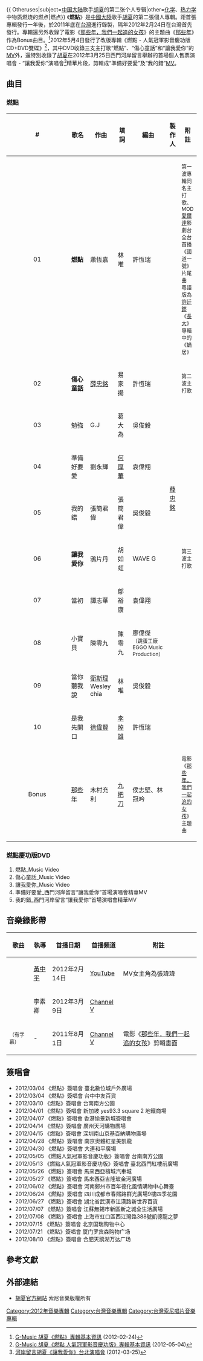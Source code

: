 {{ Otheruses|subject=[[中国大陆|中国大陆]]歌手[[胡夏|胡夏]]的第二张个人专辑|other=[[化学|化学]]、[[热力学|热力学]]中物质燃烧的燃点|燃点}}
{{Infobox Album
| Name = [[燃點|燃點]]
| Type = [[專輯|專輯]]
| Longtype = 
| Artist = [[胡夏|胡夏]]
| Cover =
| Released = 2012年2月24日<br />2012年5月4日<small>(人氣冠軍影音慶功版)</small>
| Recorded = 2011年底
| Genre = [[流行音樂|流行]]
| Length = 48分29秒
| Label = [[索尼音樂娛樂|索尼音樂娛樂]]
| Producer = [[薛忠銘|薛忠銘]]
| Reviews = 
| Last album = [[胡_愛夏|胡 愛夏]]<br/>(2010)
| This album = '''燃點'''<br/>(2012)<br/>燃點人氣冠軍影音慶功版<br/>(2012)
| Next album = [[傻瓜探戈|傻瓜探戈]]<br/>(2013)
| Misc        = {{Extra album cover
| Upper caption = 燃點人氣冠軍影音慶功版CD+DVD
| Type          = video
| Cover         =
| Alt           = 
| Lower caption = 
}}
}}
《'''燃點'''》是[[中國大陸|中國大陸]]歌手[[胡夏|胡夏]]的第二張個人專輯。距首張專輯發行一年後，於2011年底在[[台灣|台灣]]進行錄製，隔年2012年2月24日在台灣首先發行。專輯還另外收錄了電影《[[那些年，我們一起追的女孩|那些年，我們一起追的女孩]]》的主題曲《[[那些年|那些年]]》作為Bonus曲目。<ref>[http://www.g-music.com.tw/GMusicProduct.aspx?ProductID=0886919613025 G-Music 胡夏《燃點》專輯基本資訊] {{Wayback|url=http://www.g-music.com.tw/GMusicProduct.aspx?ProductID=0886919613025 |date=20170222195449 }} (2012-02-24)</ref>2012年5月4日發行了改版專輯《燃點 - 人氣冠軍影音慶功版CD+DVD雙碟》<ref>[http://www.g-music.com.tw/GMusicProduct.aspx?ProductID=0887254094722 G-Music 胡夏《燃點 人氣冠軍影音慶功版》專輯基本資訊] {{Wayback|url=http://www.g-music.com.tw/GMusicProduct.aspx?ProductID=0887254094722 |date=20170222195446 }}(2012-05-04)</ref>，其中DVD收錄三支主打歌“燃點”、“傷心童話”和“讓我愛你”的[[音樂錄影帶|MV]]外，還特別收錄了[[胡夏|胡夏]]在2012年3月25日西門河岸留言舉辦的首場個人售票演唱會 - “讓我愛你”演唱會<ref>[http://www.riverside.com.tw/index.php?option=com_livehouse&show_time=2012-03 河岸留言胡夏《讓我愛你》台北演唱會] {{Wayback|url=http://www.riverside.com.tw/index.php?option=com_livehouse&show_time=2012-03 |date=20160304191854 }}(2012-03-25)</ref>精華片段，剪輯成“準備好要愛”及“我的錯”[[音樂錄影帶|MV]]。

== 曲目 ==
=== 燃點 ===
{| class="wikitable"
|-
!width="6%"| # !!width="15%"| 歌名 !!width="15%"| 作曲 !!width="15%"| 填詞 !!width="15%"| 編曲 !!width="15%"| 製作人 !!width="20%"| 附註
|-
|align="center"| 01 || '''燃點''' || 蕭恆嘉 || 林唯 || 許恆瑞 ||rowspan="11"| [[薛忠銘|薛忠銘]] || <small>第一波專輯同名主打歌、MOD[[愛爾達電視|愛爾達]]影劇台 全台首播《國道一號》片尾曲<br>粵語版為[[許廷鏗|許廷鏗]]《[[長大|長大]]》專輯中的《蝸居》</small>
|-
|align="center"| 02 || '''傷心童話''' || [[薛忠銘|薛忠銘]] || 易家揚 || 許恆瑞 || <small>第二波主打歌</small>
|-
|align="center"| 03 || 勉強 || G.J || 葛大為 || 吳俊毅 || 
|-
|align="center"| 04 || 準備好要愛 || 劉永輝 || [[何厚華|何厚華]] || 袁偉翔 || 
|-
|align="center"| 05 || 我的錯 || 張簡君偉 || 張簡君偉 || 吳俊毅 || 
|-
|align="center"| 06 || '''讓我愛你''' || 鴉片丹 || 胡如虹 || WAVE G || <small>第三波主打歌</small>
|-
|align="center"| 07 || 當初 || 譚志華 || 鄔裕康 || 袁偉翔 || 
|-
|align="center"| 08 || 小寶貝 || 陳零九 || 陳零九 || 廖偉傑<br/><small>（跳蛋工廠EGGO Music Production）</small> || 
|-
|align="center"| 09 || 當你聽我說 || [[衛斯理_(藝人)|衛斯理]]<br/>Wesley chia || 林唯 || 吳俊毅 || 
|-
|align="center"| 10 || 是我先開口 || [[徐偉賢|徐偉賢]] || [[李焯雄|李焯雄]] || 許恆瑞 || 
|-
|align="center"| Bonus || [[那些年|那些年]] || 木村充利 || [[九把刀|九把刀]] || 侯志堅、林冠吟 || <small>電影《[[那些年，我們一起追的女孩|那些年，我們一起追的女孩]]》主題曲</small>
|}

=== 燃點慶功版DVD ===
# 燃點_Music Video
# 傷心童話_Music Video
# 讓我愛你_Music Video
# 準備好要愛_西門河岸留言“讓我愛你”首場演唱會精華MV
# 我的錯_西門河岸留言“讓我愛你”首場演唱會精華MV

== 音樂錄影帶 ==
{| class="wikitable"
! 歌曲 !!執導 !! 首播日期 !! 首播頻道 !! 附註 
|-
|{{youtube|_AYc-p08UuY|燃點}}||[[黃中平|黃中平]]||2012年2月14日|| [[YouTube|YouTube]] ||MV女主角為張瑋瑋
|-
|{{youtube|GwKzlthT6Vc|傷心童話}}||李素卿||2012年3月9日||[[Channel_V|Channel V]]||
|-
|{{youtube|xWzlwGVQ6_Q|那些年}}<small>（有字幕）</small>|| - ||2011年8月1日|| [[Channel_V|Channel V]] || 電影《[[那些年，我們一起追的女孩|那些年，我們一起追的女孩]]》剪輯畫面
|}

== 簽唱會 ==
* 2012/03/04 《燃點》簽唱會 臺北數位城戶外廣場 　　
* 2012/03/04 《燃點》簽唱會 台中中友百貨 　　
* 2012/03/10 《燃點》簽唱會 台南南方公園
* 2012/04/01 《燃點》簽唱會 新加坡 yes93.3 square 2 地鐵商場
* 2012/04/07 《燃點》簽唱會 香港愉景新城簽唱會
* 2012/04/14 《燃點》簽唱會 廣州天河購物廣場
* 2012/04/15 《燃點》簽唱會 深圳南山京基百納購物廣場
* 2012/04/28 《燃點》簽唱會 南京奧體紅星美凱龍
* 2012/04/30 《燃點》簽唱會 大連和平廣場
* 2012/05/05 《燃點人氣冠軍影音慶功版》簽唱會 台南南方公園
* 2012/05/13 《燃點人氣冠軍影音慶功版》簽唱會 臺北西門紅樓前廣場
* 2012/05/26 《燃點》簽唱會 馬來西亞檳城汽車城
* 2012/05/27 《燃點》簽唱會 馬來西亞吉隆玻金河廣場
* 2012/06/02 《燃點》簽唱會 河南鄭州市百年德化風情購物中心舞臺 
* 2012/06/24 《燃點》簽唱會 四川成都市春熙路群光廣場9樓四季花園
* 2012/06/27 《燃點》簽唱會 湖北省武漢市江漢路新世界百貨
* 2012/07/07 《燃點》簽唱會 江蘇無錫市新區新之城全生活廣場
* 2012/07/08 《燃點》簽唱會 上海市虹口區西江灣路388號凱德龍之夢
* 2012/07/15 《燃點》簽唱會 北京国瑞购物中心
* 2012/07/21 《燃點》簽唱會 厦门罗宾森购物广场
* 2012/08/10 《燃點》簽唱會 合肥天鹅湖万达广场

==參考文獻==
{{Reflist|2}}

== 外部連結 ==
* [http://www.sonymusic.com.tw/pop/huxia/ 胡夏官方網站] {{Wayback|url=http://www.sonymusic.com.tw/pop/huxia/ |date=20140530202050 }} 索尼音樂版權所有

[[Category:2012年音樂專輯|Category:2012年音樂專輯]]
[[Category:台灣音樂專輯|Category:台灣音樂專輯]]
[[Category:台灣索尼唱片音樂專輯|Category:台灣索尼唱片音樂專輯]]